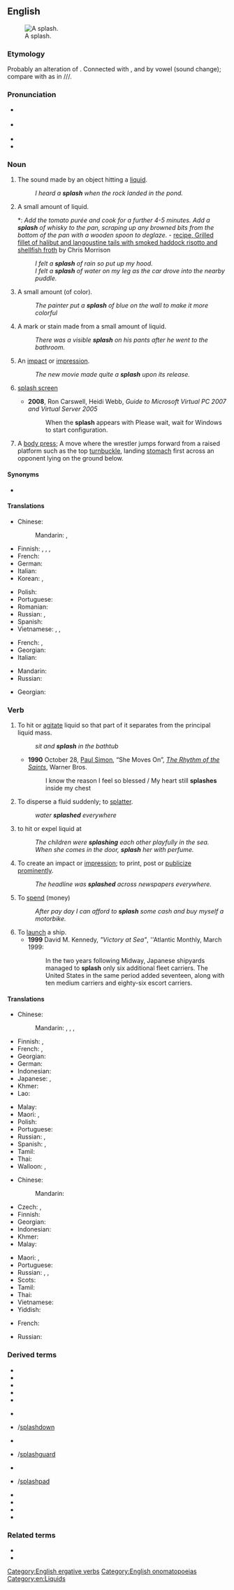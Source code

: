 ==English==
{{wikipedia}}
[[Image:2006-02-13_Drop-impact.jpg|thumb|right|A splash.]]

===Etymology===
Probably an alteration of {{m|en|plash}}. Connected with {{m|en|splosh}}, {{m|en|splish}} and {{m|en|sploosh}} by vowel {{w|apophony}} (sound change); compare with {{w|Indo-European ablaut}} as in {{m|en|sing}}/{{m|en|sang}}/{{m|en|sung}}/{{m|en|song}}.

===Pronunciation===
* {{a|UK}} {{IPA|/splæʃ/|[splaʃ]|lang=en}}
* {{a|US}} {{IPA|/splæʃ/|lang=en}}
* {{audio|en-us-splash.ogg|Audio (US)|lang=en}}
* {{rhymes|æʃ|lang=en}}

===Noun===
{{en-noun|es}}

# {{lb|en|onomatopoeia}} The sound made by an object hitting a [[liquid]].
#: ''I heard a '''splash''' when the rock landed in the pond.''
# A small amount of liquid.
#*: ''Add the tomato purée and cook for a further 4-5 minutes. Add a '''splash''' of whisky to the pan, scraping up any browned bits from the bottom of the pan with a wooden spoon to deglaze.'' - [https://archive.is/20130707023416/www.bbc.co.uk/food/recipes/grilledfilletofhalib_92475 recipe, Grilled fillet of halibut and langoustine tails with smoked haddock risotto and shellfish froth] by Chris Morrison
#: ''I felt a '''splash''' of rain so put up my hood.''
#: ''I felt a '''splash''' of water on my leg as the car drove into the nearby puddle.''
# A small amount (of color).
#: ''The painter put a '''splash''' of blue on the wall to make it more colorful''
# A mark or stain made from a small amount of liquid.
#: ''There was a visible '''splash''' on his pants after he went to the bathroom.''
# An [[impact]] or [[impression]].
#: ''The new movie made quite a '''splash''' upon its release.''
# {{lb|en|computing|informal}} [[splash screen]]
#* '''2008''', Ron Carswell, Heidi Webb, ''Guide to Microsoft Virtual PC 2007 and Virtual Server 2005''
#*: When the '''splash''' appears with Please wait, wait for Windows to start configuration.
# {{lb|en|wrestling}} A [[body press]]; A move where the wrestler jumps forward from a raised platform such as the top [[turnbuckle]], landing [[stomach]] first across an opponent lying on the ground below.

====Synonyms====
* {{l|en|plash}}

====Translations====
{{trans-top|the sound made by an object hitting a liquid}}
* Chinese:
*: Mandarin: {{t|cmn|濺潑聲|sc=Hani}}, {{t|cmn|溅泼声|tr=jiànpō shēng|sc=Hani}}
* Finnish: {{t+|fi|loiskahdus}}, {{t+|fi|roiskahdus}}, {{t|fi|loiskaus}}, {{t|fi|roiskaus}}
* French: {{t+|fr|plouf|m}}
* German: {{t+|de|Spritzen}}
* Italian: {{t+|it|schizzo}}
* Korean: {{t+|ko|튀기다}}, {{t+|ko|튀김}}
{{trans-mid}}
* Polish: {{t+|pl|plusk|m}}
* Portuguese: {{t+|pt|chape|m}}
* Romanian: {{t+|ro|pleosc}}
* Russian: {{t+|ru|всплеск|m}}, {{t+|ru|плеск|m}}
* Spanish: {{t|es|salpicadura}}
* Vietnamese: {{t+|vi|tùm}}, {{t+|vi|ùm}}, {{t+|vi|tõm}}
{{trans-bottom}}

{{trans-top|an impact or impression}}
* French: {{t+|fr|bruit|m}}, {{t+|fr|éclaboussure|f}}
* Georgian: {{t-needed|ka}}
* Italian: {{t+|it|tonfo|m}}
{{trans-mid}}
* Mandarin: {{t-needed|cmn}}
* Russian: {{t+|ru|шуми́ха|f}}
{{trans-bottom}}

{{checktrans-top}}
* Georgian: {{t-check|ka|შხეფი}}
{{trans-mid}}
{{trans-bottom}}

===Verb===
{{en-verb|es}}

# To hit or [[agitate]] liquid so that part of it separates from the principal liquid mass.
#: ''sit and '''splash''' in the bathtub''
#* '''1990''' October 28, [[w:Paul Simon|Paul Simon]], “She Moves On”, ''[[w:The Rhythm of the Saints|The Rhythm of the Saints]]'', Warner Bros.
#*: I know the reason I feel so blessed / My heart still '''splashes''' inside my chest
# To disperse a fluid suddenly; to [[splatter]].
#: ''water '''splashed''' everywhere''
# {{lb|en|transitive}} to hit or expel liquid at
#: ''The children were '''splashing''' each other playfully in the sea.''
#: ''When she comes in the door, '''splash''' her with perfume.''
# To create an impact or [[impression]]; to print, post or [[publicize]] [[prominent]]ly.
#: ''The headline was '''splashed''' across newspapers everywhere.''
# {{lb|en|transitive}} To [[spend]] (money)
#: ''After pay day I can afford to '''splash''' some cash and buy myself a motorbike.''
# To [[launch]] a ship.
#* '''1999''' David M. Kennedy, ''"Victory at Sea"'', ''Atlantic Monthly, March 1999:
#*: In the two years following Midway, Japanese shipyards managed to '''splash''' only six additional fleet carriers. The United States in the same period added seventeen, along with ten medium carriers and eighty-six escort carriers.

====Translations====
{{trans-top|to hit or agitate liquid}}
* Chinese:
*: Mandarin: {{t+|cmn|潑|sc=Hani}}, {{t+|cmn|泼|tr=pō|sc=Hani}}, {{t+|cmn|濺|sc=Hani}}, {{t+|cmn|溅|tr=jiàn|sc=Hani}}
* Finnish: {{t+|fi|loiskuttaa}}, {{t|fi|loiskia}}
* French: {{t+|fr|éclabousser}}, {{t+|fr|asperger}}
* Georgian: {{t-needed|ka}}
* German: {{t+|de|plätschern}}
* Indonesian: {{t-needed|id}}
* Japanese: {{t|ja|し吹く|tr=しぶく, shibuku|sc=Jpan}}, {{t|ja|はね散らす|tr=はねちらす, hanechirasu|sc=Jpan}}
* Khmer: {{t-needed|km}}
* Lao: {{t-needed|lo}}
{{trans-mid}}
* Malay: {{t-needed|ms}}
* Maori: {{t|mi|pōhutu}}, {{t|mi|pōhutuhutu}}
* Polish: {{t+|pl|pluskać}}
* Portuguese: {{t+|pt|chapinhar}}
* Russian: {{t+|ru|плеска́ться|impf}}, {{t+|ru|бры́згаться|impf}}
* Spanish: {{t+|es|chapotear}}, {{t+|es|salpicar}}
* Tamil: {{t-needed|ta}}
* Thai: {{t-needed|th}}
* Walloon: {{t+|wa|spiter}}, {{t+|wa|tchapoter}}
{{trans-bottom}}

{{trans-top|to splatter or spread around suddenly}}
* Chinese:
*: Mandarin: {{t-needed|cmn}}
* Czech: {{t+|cs|stříkat}}, {{t|cs|postříkat}}
* Finnish: {{t+|fi|roiskua}}
* Georgian: {{t-needed|ka}}
* Indonesian: {{t-needed|id}}
* Khmer: {{t-needed|km}}
* Malay: {{t-needed|ms}}
{{trans-mid}}
* Maori: {{t|mi|pūhoru}}, {{t|mi|pōhutu}}
* Portuguese: {{t+|pt|espalhar}}
* Russian: {{t+|ru|плеска́ть|impf}}, {{t+|ru|бры́згать|impf}}, {{t+|ru|расплеска́ться|pf}} {{qualifier|spill}}
* Scots: {{t|sco|blash}}
* Tamil: {{t-needed|ta}}
* Thai: {{t-needed|th}}
* Vietnamese: {{t-needed|vi}}
* Yiddish: {{t|yi|שפּריצן|tr=shpritsn|sc=Hebr}}
{{trans-bottom}}

{{trans-top|to create an impact or impression}}
* French: {{t|fr|faire du bruit}}
{{trans-mid}}
* Russian: {{t+|ru|нашуме́ть|pf}}
{{trans-bottom}}

{{trans-top|to launch a ship}}
{{trans-mid}}
{{trans-bottom}}

===Derived terms===
{{der-top3}}
* {{l|en|hull splash}}
* {{l|en|make a splash}}
* {{l|en|splash-and-dash}}
* {{l|en|splashback}}
* {{l|en|splashboard}}
{{der-mid3}}
* {{l|en|splash cymbal}}
* {{l|en|splash down}}/[[splashdown]]
* {{l|en|splasher}}
* {{l|en|splash guard}}/[[splashguard]]
* {{l|en|splash out}}
{{der-mid3}}
* {{l|en|splash pad}}/[[splashpad]]
* {{l|en|splash page}}
* {{l|en|splashproof}}
* {{l|en|splash screen}}
* {{l|en|splashy}}
{{der-bottom}}

===Related terms===
* {{l|en|splish}}
* {{l|en|splosh}}

[[Category:English ergative verbs]]
[[Category:English onomatopoeias]]
[[Category:en:Liquids]]